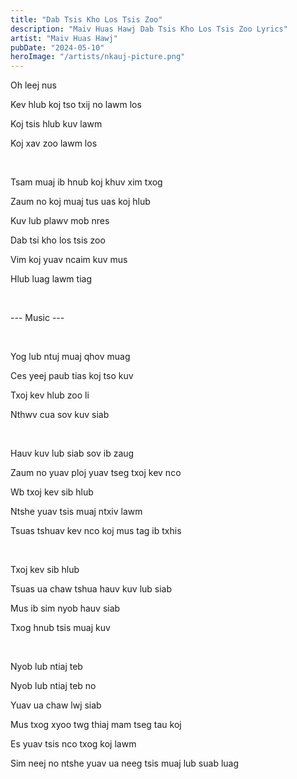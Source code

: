 ```yaml
---
title: "Dab Tsis Kho Los Tsis Zoo"
description: "Maiv Huas Hawj Dab Tsis Kho Los Tsis Zoo Lyrics"
artist: "Maiv Huas Hawj"
pubDate: "2024-05-10"
heroImage: "/artists/nkauj-picture.png"
---
```


Oh leej nus

Kev hlub koj tso txij no lawm los

Koj tsis hlub kuv lawm

Koj xav zoo lawm los

<br />

Tsam muaj ib hnub koj khuv xim txog

Zaum no koj muaj tus uas koj hlub

Kuv lub plawv mob nres

Dab tsi kho los tsis zoo

Vim koj yuav ncaim kuv mus

Hlub luag lawm tiag

<br />

--- Music ---

<br />

Yog lub ntuj muaj qhov muag

Ces yeej paub tias koj tso kuv

Txoj kev hlub zoo li

Nthwv cua sov kuv siab

<br />

Hauv kuv lub siab sov ib zaug

Zaum no yuav ploj yuav tseg txoj kev nco

Wb txoj kev sib hlub

Ntshe yuav tsis muaj ntxiv lawm

Tsuas tshuav kev nco koj mus tag ib txhis

<br />

Txoj kev sib hlub

Tsuas ua chaw tshua hauv kuv lub siab

Mus ib sim nyob hauv siab

Txog hnub tsis muaj kuv

<br />

Nyob lub ntiaj teb

Nyob lub ntiaj teb no

Yuav ua chaw lwj siab

Mus txog xyoo twg thiaj mam tseg tau koj

Es yuav tsis nco txog koj lawm

Sim neej no ntshe yuav ua neeg tsis muaj lub suab luag
